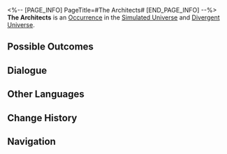 <%-- [PAGE_INFO]
PageTitle=#The Architects#
[END_PAGE_INFO] --%>
{{Stub}}
{{Simulated Universe Event Infobox
|id            = 11501
|title         = 
|image         = Occurrence Default.png
|domains_su    = Unknown
|domains_swarm = Unknown
|domains_gng   = Unknown
|domains_du    = Unknown
|domains_und   = Unknown
|requirements  = 
|prev          = 
|next          = 
|characters    = 
|factions      = 
|order         = 076
|order_du      = 018
}}
'''The Architects''' is an [[Divergent Universe/Occurrence|Occurrence]] in the [[Simulated Universe]] and [[Divergent Universe]].

==Possible Outcomes==
{{Possible Outcomes
|choice_1 = Thank the Aeon Qlipoth.
|result_1 = Obtain 1 Curio.
|modes_1  = gng,su,swarm

|choice_2 = Leave.
|result_2 = Obtain 150 Cosmic Fragment(s).
|modes_2  = gng,su,swarm

|choice_3 = Thank the Aeon Qlipoth.
|result_3 = Obtain 1 Curio(s) of 2-star rarity.
|modes_3  = du

|choice_4 = Thank the Aeon Qlipoth.
|result_4 = Obtain 1 Scepter(s) of 2-star rarity.
|modes_4  = und

|choice_5 = Leave.
|result_5 = Obtain 200 Cosmic Fragment(s).
|modes_5  = du,und
}}
<!--
==Gameplay Notes==
* 
-->
==Dialogue==
{{Dialogue Start}}
:{{tx}}
{{Dialogue End}}

==Other Languages==
{{Other Languages
|en   = The Architects
|zhs  = 筑城者
|zht  = 築城者
|ja   = {{Rubi|建創者|けんそうしゃ}}
|ko   = 축성가(築城家)
|es   = Los Arquitectos
|fr   = Les Architectes
|ru   = Архитекторы
|th   = ผู้สร้างเมือง
|vi   = Đấng Kiến Tạo
|de   = Die Architekten
|id   = Architect
|pt   = Os Arquitetos
}}

==Change History==
{{Change History|1.0}}

==Navigation==
{{Occurrence Navbox}}